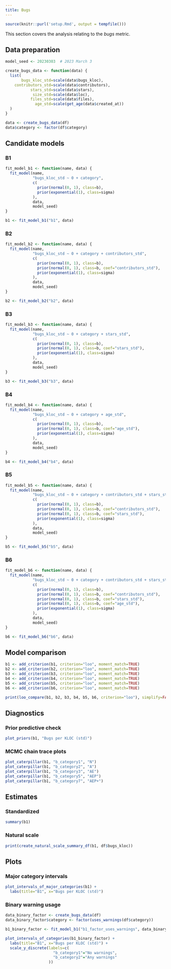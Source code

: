 ```yaml
---
title: Bugs
---
```


```r
source(knitr::purl('setup.Rmd', output = tempfile()))
```

This section covers the analysis relating to the _bugs_ metric.

## Data preparation

```r
model_seed <- 20230303  # 2023 March 3

create_bugs_data <- function(data) {
  list(
       bugs_kloc_std=scale(data$bugs_kloc),
    contributors_std=scale(data$contributors),
           stars_std=scale(data$stars),
            size_std=scale(data$loc),
           files_std=scale(data$files),
             age_std=scale(get_age(data$created_at))
  )
}

data <- create_bugs_data(df)
data$category <- factor(df$category)
```

## Candidate models {.tabset}

### B1

```r
fit_model_b1 <- function(name, data) {
  fit_model(name,
            "bugs_kloc_std ~ 0 + category",
            c(
              prior(normal(0, 1), class=b),
              prior(exponential(1), class=sigma)
            ),
            data,
            model_seed)
}

b1 <- fit_model_b1("b1", data)
```

### B2

```r
fit_model_b2 <- function(name, data) {
  fit_model(name,
            "bugs_kloc_std ~ 0 + category + contributors_std",
            c(
              prior(normal(0, 1), class=b),
              prior(normal(0, 1), class=b, coef="contributors_std"),
              prior(exponential(1), class=sigma)
            ),
            data,
            model_seed)
}

b2 <- fit_model_b2("b2", data)
```

### B3

```r
fit_model_b3 <- function(name, data) {
  fit_model(name,
            "bugs_kloc_std ~ 0 + category + stars_std",
            c(
              prior(normal(0, 1), class=b),
              prior(normal(0, 1), class=b, coef="stars_std"),
              prior(exponential(1), class=sigma)
            ),
            data,
            model_seed)
}

b3 <- fit_model_b3("b3", data)
```

### B4

```r
fit_model_b4 <- function(name, data) {
  fit_model(name,
            "bugs_kloc_std ~ 0 + category + age_std",
            c(
              prior(normal(0, 1), class=b),
              prior(normal(0, 1), class=b, coef="age_std"),
              prior(exponential(1), class=sigma)
            ),
            data,
            model_seed)
}

b4 <- fit_model_b4("b4", data)
```

### B5

```r
fit_model_b5 <- function(name, data) {
  fit_model(name,
            "bugs_kloc_std ~ 0 + category + contributors_std + stars_std",
            c(
              prior(normal(0, 1), class=b),
              prior(normal(0, 1), class=b, coef="contributors_std"),
              prior(normal(0, 1), class=b, coef="stars_std"),
              prior(exponential(1), class=sigma)
            ),
            data,
            model_seed)
}

b5 <- fit_model_b5("b5", data)
```

### B6

```r
fit_model_b6 <- function(name, data) {
  fit_model(name,
            "bugs_kloc_std ~ 0 + category + contributors_std + stars_std + age_std",
            c(
              prior(normal(0, 1), class=b),
              prior(normal(0, 1), class=b, coef="contributors_std"),
              prior(normal(0, 1), class=b, coef="stars_std"),
              prior(normal(0, 1), class=b, coef="age_std"),
              prior(exponential(1), class=sigma)
            ),
            data,
            model_seed)
}

b6 <- fit_model_b6("b6", data)
```

## Model comparison

```r
b1 <- add_criterion(b1, criterion="loo", moment_match=TRUE)
b2 <- add_criterion(b2, criterion="loo", moment_match=TRUE)
b3 <- add_criterion(b3, criterion="loo", moment_match=TRUE)
b4 <- add_criterion(b4, criterion="loo", moment_match=TRUE)
b5 <- add_criterion(b5, criterion="loo", moment_match=TRUE)
b6 <- add_criterion(b6, criterion="loo", moment_match=TRUE)

print(loo_compare(b1, b2, b3, b4, b5, b6, criterion="loo"), simplify=FALSE)
```

## Diagnostics {.tabset}

### Prior predictive check

```r
plot_priors(b1, "Bugs per KLOC (std)")
```

### MCMC chain trace plots

```r
plot_caterpillar(b1, "b_category1", "N")
plot_caterpillar(b1, "b_category2", "A")
plot_caterpillar(b1, "b_category3", "AE")
plot_caterpillar(b1, "b_category5", "AEP")
plot_caterpillar(b1, "b_category7", "AEP+")
```

## Estimates {.tabset}

### Standardized

```r
summary(b1)
```

### Natural scale

```r
print(create_natural_scale_summary_df(b1, df$bugs_kloc))
```

## Plots {.tabset}

### Major category intervals

```r
plot_intervals_of_major_categories(b1) +
  labs(title="B1", x="Bugs per KLOC (std)")
```

### Binary warning usage

```r
data_binary_factor <- create_bugs_data(df)
data_binary_factor$category <- factor(uses_warnings(df$category))

b1_binary_factor <- fit_model_b1("b1_factor_uses_warnings", data_binary_factor)

plot_intervals_of_categories(b1_binary_factor) +
  labs(title="B1", x="Bugs per KLOC (std)") +
  scale_y_discrete(labels=c(
                     "b_category1"="No warnings",
                     "b_category2"="Any warnings"
                   ))
```
